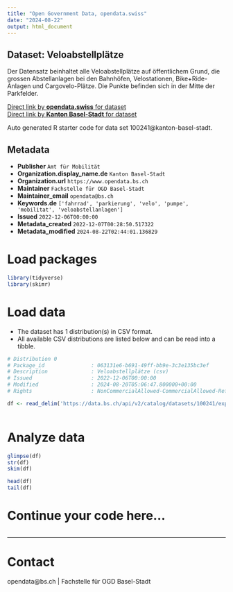 ```yaml
---
title: "Open Government Data, opendata.swiss"
date: "2024-08-22"
output: html_document
---
```


## Dataset: Veloabstellplätze

Der Datensatz beinhaltet alle Veloabstellplätze auf öffentlichem Grund, die grossen Abstellanlagen bei den Bahnhöfen, Velostationen, Bike+Ride-Anlagen und Cargovelo-Plätze. Die Punkte befinden sich in der Mitte der Parkfelder.

[Direct link by **opendata.swiss** for dataset](https://opendata.swiss/de/dataset/veloabstellplatze)<br>
[Direct link by **Kanton Basel-Stadt** for dataset](https://data.bs.ch/explore/dataset/100241/)

Auto generated R starter code for data set 100241@kanton-basel-stadt.

## Metadata

- **Publisher** `Amt für Mobilität`
- **Organization.display_name.de** `Kanton Basel-Stadt`
- **Organization.url** `https://www.opendata.bs.ch`
- **Maintainer** `Fachstelle für OGD Basel-Stadt`
- **Maintainer_email** `opendata@bs.ch`
- **Keywords.de** `['fahrrad', 'parkierung', 'velo', 'pumpe', 'mobilitat', 'veloabstellanlagen']`
- **Issued** `2022-12-06T00:00:00`
- **Metadata_created** `2022-12-07T00:28:50.517322`
- **Metadata_modified** `2024-08-22T02:44:01.136829`


# Load packages

```r

library(tidyverse)
library(skimr)

```

# Load data

-   The dataset has 1 distribution(s) in CSV format.
-   All available CSV distributions are listed below and can be read into a tibble.

```r

# Distribution 0
# Package_id               : 063131e6-b691-49ff-bb9e-3c3e135bc3ef
# Description              : Veloabstellplätze (csv)
# Issued                   : 2022-12-06T00:00:00
# Modified                 : 2024-08-20T05:06:47.800000+00:00
# Rights                   : NonCommercialAllowed-CommercialAllowed-ReferenceRequired

df <- read_delim('https://data.bs.ch/api/v2/catalog/datasets/100241/exports/csv?use_labels=true')



```

# Analyze data

```r

glimpse(df)
str(df)
skim(df)

head(df)
tail(df)

```

# Continue your code here...

```r

```

------------------------------------------------------------------------

# Contact

opendata@bs.ch | Fachstelle für OGD Basel-Stadt
